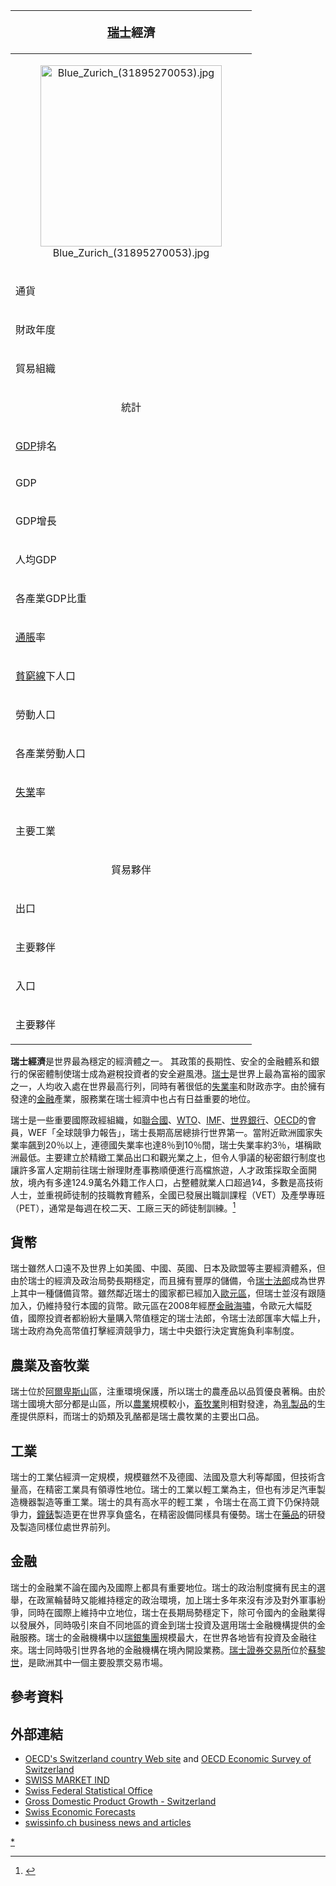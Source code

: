 {| border=1 cellspacing=0  cellpadding=4 width=300 style="float:right; border:1px solid gray; border-collapse:collapse; font-size:90%; margin:0 0 .5em 1em;"
!align="center" bgcolor="lightblue" colspan="3"|<big>[[瑞士|瑞士]]經濟</big>
|-
|align="center" colspan="3"|[[File:Blue_Zurich_(31895270053).jpg|290px]]
|-
!align="left" valign="top"|通貨
|colspan="2" valign="top"| [[瑞士法郎|瑞士法郎]]（CHF）
|-
!align="left" valign="top"|財政年度
|colspan="2" valign="top"|公历年
|-
!align="left" valign="top"|貿易組織
|colspan="2" valign="top"|[[OECD|OECD]]、[[WTO|WTO]]、[[EFTA|EFTA]]、[[JEC|JEC]]
|-
!align="center" bgcolor="lightblue" colspan="3"|統計
|-
!align="left" valign="top"|[[GDP|GDP]]排名
|colspan="2" valign="top"|第36位（2007年）
|-
!align="left" valign="top"|GDP
|colspan="2" valign="top"|0.427兆[[美元|美元]]
|-
!align="left" valign="top"|GDP增長
|colspan="2" valign="top"|5.2%（名義）3.3%（實質）（2007年）
|-
!align="left" valign="top"|人均GDP
|colspan="2" valign="top"|$56,519（2007年）
|-
!align="left" valign="top"|各產業GDP比重
|colspan="2" valign="top"|農業 （1.1%）, 制造業（22.5%），營造業（5.5%），服務業（70.9%）
|-
!align="left" valign="top"|[[通脹|通脹]]率
|colspan="2" valign="top"|0.7%（2007年）
|-
!align="left" valign="top"|[[貧窮線|貧窮線]]下人口
|colspan="2" valign="top"|3.3% （2003年推算）
|-
!align="left" valign="top"|勞動人口
|colspan="2" valign="top"|380萬（2004年推算）
|-
!align="left" valign="top"|各產業勞動人口
|colspan="2" valign="top"|農業4.6%、工業26.3%、服務業69.1%
|-
!align="left" valign="top"|[[失業|失業]]率
|colspan="2" valign="top"|2.5%（2007年）
|-
!align="left" valign="top"|主要工業
|colspan="2" valign="top"| 鐘錶、光學器械、化學藥品
|-
!align="center" bgcolor="lightblue" colspan="3"|貿易夥伴
|-
!align="left" valign="top"|出口
|colspan="2" valign="top"|$238.5億（2007年）
|-
!align="left" valign="top"|主要夥伴
|colspan="2" valign="top"|德國20.8%。美國9.3%、義大利8.9%、法國8.4%、英國4.8%
|-
!align="left" valign="top"|入口
|colspan="2" valign="top"|$199.2億（2007年）
|-
!align="left" valign="top"|主要夥伴
|colspan="2" valign="top"|德國33.9%、義大利11.2%、法國9,71%、美國5.1%、荷蘭4.8%、奧地利4.4%、英國3.9%,
|}

'''瑞士經濟'''是世界最為穩定的經濟體之一。 其政策的長期性、安全的金融體系和銀行的保密體制使瑞士成為避稅投資者的安全避風港。[[瑞士|瑞士]]是世界上最為富裕的國家之一，人均收入處在世界最高行列，同時有著很低的[[失業率|失業率]]和財政赤字。由於擁有發達的[[金融|金融]]產業，服務業在瑞士經濟中也占有日益重要的地位。

瑞士是一些重要國際政經組織，如[[聯合國|聯合國]]、[[WTO|WTO]]、[[國際貨幣基金組織|IMF]]、[[世界銀行|世界銀行]]、[[OECD|OECD]]的會員，WEF「全球競爭力報告」，瑞士長期高居總排行世界第一。當附近歐洲國家失業率飆到20％以上，連德國失業率也達8％到10％間，瑞士失業率約3％，堪稱歐洲最低。主要建立於精緻工業品出口和觀光業之上，但令人爭議的秘密銀行制度也讓許多富人定期前往瑞士辦理財產事務順便進行高檔旅遊，人才政策採取全面開放，境內有多達124.9萬名外籍工作人口，占整體就業人口超過1∕4，多數是高技術人士，並重視師徒制的技職教育體系，全國已發展出職訓課程（VET）及產學專班（PET），通常是每週在校二天、工廠三天的師徒制訓練。<ref>{{Cite web |url=http://www.bis.org/about/history.htm |title=BIS history - overview |access-date=2015-06-13 |archive-date=2021-04-16 |archive-url=https://web.archive.org/web/20210416180641/https://www.bis.org/about/history.htm |dead-url=no }}</ref>

== 貨幣 ==
瑞士雖然人口遠不及世界上如美國、中國、英國、日本及歐盟等主要經濟體系，但由於瑞士的經濟及政治局勢長期穩定，而且擁有豐厚的儲備，令[[瑞士法郎|瑞士法郎]]成為世界上其中一種儲備貨幣。雖然鄰近瑞士的國家都已經加入[[歐元區|歐元區]]，但瑞士並沒有跟隨加入，仍維持發行本國的貨幣。歐元區在2008年經歷[[金融海嘯|金融海嘯]]，令歐元大幅貶值，國際投資者都紛紛大量購入幣值穩定的瑞士法郎，令瑞士法郎匯率大幅上升，瑞士政府為免高幣值打擊經濟競爭力，瑞士中央銀行決定實施負利率制度。

== 農業及畜牧業 ==
瑞士位於[[阿爾卑斯山|阿爾卑斯山]]區，注重環境保護，所以瑞士的農產品以品質優良著稱。由於瑞士國境大部分都是山區，所以[[農業|農業]]規模較小，[[畜牧業|畜牧業]]則相對發達，為[[乳製品|乳製品]]的生產提供原料，而瑞士的奶類及乳酪都是瑞士農牧業的主要出口品。

== 工業 ==
瑞士的工業佔經濟一定規模，規模雖然不及德國、法國及意大利等鄰國，但技術含量高，在精密工業具有領導性地位。瑞士的工業以輕工業為主，但也有涉足汽車製造機器製造等重工業。瑞士的具有高水平的輕工業
，令瑞士在高工資下仍保持競爭力，[[鐘錶|鐘錶]]製造更在世界享負盛名，在精密設備同樣具有優勢。瑞士在[[藥品|藥品]]的研發及製造同樣位處世界前列。

== 金融 ==
瑞士的金融業不論在國內及國際上都具有重要地位。瑞士的政治制度擁有民主的選舉，在政黨輪替時又能維持穩定的政治環境，加上瑞士多年來沒有涉及對外軍事紛爭，同時在國際上維持中立地位，瑞士在長期局勢穩定下，除可令國內的金融業得以發展外，同時吸引來自不同地區的資金到瑞士投資及選用瑞士金融機構提供的金融服務。瑞士的金融機構中以[[瑞銀集團|瑞銀集團]]規模最大，在世界各地皆有投資及金融往來。瑞士同時吸引世界各地的金融機構在境內開設業務。[[瑞士證券交易所|瑞士證券交易所]]位於[[蘇黎世|蘇黎世]]，是歐洲其中一個主要股票交易市場。

== 參考資料 ==
{{reflist}}

==外部連結==
*[http://www.oecd.org/switzerland/ OECD's Switzerland country Web site] {{Wayback|url=http://www.oecd.org/switzerland/ |date=20210417192417 }} and [http://www.oecd.org/eco/surveys/switzerland/ OECD Economic Survey of Switzerland] {{Wayback|url=http://www.oecd.org/eco/surveys/switzerland/ |date=20150924131954 }}
*[http://finance.yahoo.com/q/bc?s=%5ESSMI&t=my&l=off&z=m&q=l&c=%5EGSPC SWISS MARKET IND] {{Wayback|url=http://finance.yahoo.com/q/bc?s=%5ESSMI&t=my&l=off&z=m&q=l&c=%5EGSPC |date=20121024200101 }}
*[https://web.archive.org/web/20130824220153/http://www.bfs.admin.ch/bfs/portal/en/index.html Swiss Federal Statistical Office]
*[https://web.archive.org/web/20100923194412/http://www.seco.admin.ch/themen/00374/00456/00458/index.html?lang=en Gross Domestic Product Growth - Switzerland]
*[https://www.ubs.com/ch/en/swissbank/business_banking/kmu/market_information/forecasting.html Swiss Economic Forecasts] {{Wayback|url=https://www.ubs.com/ch/en/swissbank/business_banking/kmu/market_information/forecasting.html |date=20150429173522 }}
*[http://www.swissinfo.ch/eng/news/business/index.html?siteSect=160 swissinfo.ch business news and articles]
{{欧洲题目|经济}}

[[Category:瑞士經濟|*]]